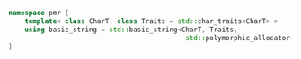 ```cpp
namespace pmr {
    template< class CharT, class Traits = std::char_traits<CharT> >
    using basic_string = std::basic_string<CharT, Traits,
                                            std::polymorphic_allocator<CharT>>;
}
```